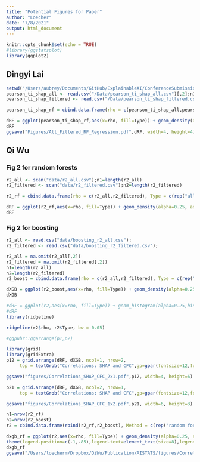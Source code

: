 ```yaml
---
title: "Potential Figures for Paper"
author: "Loecher"
date: "7/8/2021"
output: html_document
---
```


```r
knitr::opts_chunk$set(echo = TRUE)
#library(ggstatsplot)
library(ggplot2)
```

## Dingyi Lai

```r
setwd("/Users/aubrey/Documents/GitHub/ExplainableAI/ConferenceSubmission")
pearson_ti_shap_all <- read.csv("/Data/pearson_ti_shap_all.csv")[,2];n1=length(pearson_ti_shap_all)
pearson_ti_shap_filtered <- read.csv("/Data/pearson_ti_shap_filtered.csv")[,2];n2=length(pearson_ti_shap_filtered)

pearson_ti_shap_rf = cbind.data.frame(rho = c(pearson_ti_shap_all,pearson_ti_shap_filtered), Type = c(rep("all",n1), rep("80%",n2)))
```

```r
dRF = ggplot(pearson_ti_shap_rf,aes(x=rho, fill=Type)) + geom_density(alpha=0.25, adjust = 0.6) + ggtitle("Random Forest for Regression") + xlab( expression(paste(rho)))
dRF
ggsave("Figures/All_Filtered_RF_Regression.pdf",dRF, width=4, height=4)
```



## Qi Wu
### Fig 2 for random forests

```r
r2_all <- scan("data/r2_all.csv");n1=length(r2_all)
r2_filtered <- scan("data/r2_filtered.csv");n2=length(r2_filtered)

r2_rf = cbind.data.frame(rho = c(r2_all,r2_filtered), Type = c(rep("all",n1), rep("80%",n2)))
```

```r
dRF = ggplot(r2_rf,aes(x=rho, fill=Type)) + geom_density(alpha=0.25, adjust = 0.6) + ggtitle("Random Forest") + xlab( expression(paste(rho)))
dRF 
```

### Fig 2 for boosting

```r
r2_all <- read.csv("data/boosting_r2_all.csv");
r2_filtered <- read.csv("data/boosting_r2_filtered.csv");

r2_all = na.omit(r2_all[,2])
r2_filtered = na.omit(r2_filtered[,2])
n1=length(r2_all)
n2=length(r2_filtered)
r2_boost = cbind.data.frame(rho = c(r2_all,r2_filtered), Type = c(rep("all",n1), rep("80%",n2)))
```

```r
dXGB = ggplot(r2_boost,aes(x=rho, fill=Type)) + geom_density(alpha=0.25, adjust = 0.6) + ggtitle("Boosted Trees") + xlab( expression(paste(rho)))
dXGB 
```

```r
#dRF = ggplot(r2,aes(x=rho, fill=Type)) + geom_histogram(alpha=0.25,binwidth = 0.1,)
#dRF
library(ridgeline)

ridgeline(r2$rho, r2$Type, bw = 0.05)
```



```r
#ggpubr::ggarrange(p1,p2)

library(grid)
library(gridExtra)
p12 = grid.arrange(dRF, dXGB, ncol=1, nrow=2,
     top = textGrob("Correlations: SHAP and CFC",gp=gpar(fontsize=12,font=3)))

ggsave("figures/Correlations_SHAP_CFC_2x1.pdf",p12, width=4, height=6)

p21 = grid.arrange(dRF, dXGB, ncol=2, nrow=1,
     top = textGrob("Correlations: SHAP and CFC",gp=gpar(fontsize=12,font=3)))

ggsave("figures/Correlations_SHAP_CFC_1x2.pdf",p21, width=6, height=3)
```

```r
n1=nrow(r2_rf)
n2=nrow(r2_boost)
r2 = cbind.data.frame(rbind(r2_rf,r2_boost), Method = c(rep("random forest",n1), rep("boosted trees",n2)))
```

```r
dxgb_rf = ggplot(r2,aes(x=rho, fill=Type)) + geom_density(alpha=0.25, adjust = 0.6)  + xlab( expression(paste(rho))) + facet_wrap(~Method,ncol=1) +  
theme(legend.position=c(.1,.85),legend.text=element_text(size=8),legend.title=element_text(size=9))
dxgb_rf 
ggsave("/Users/loecherm/Dropbox/QiWu/Publication/AISTATS/figures/Correlations_SHAP_CFC_both.pdf",dxgb_rf, width=4, height=4)
```
